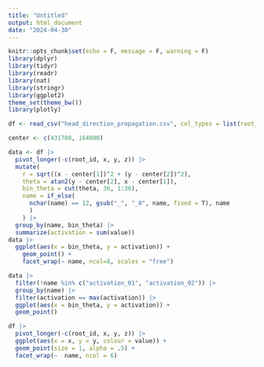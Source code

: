 ```yaml
---
title: "Untitled"
output: html_document
date: "2024-04-30"
---
```


```r
knitr::opts_chunk$set(echo = F, message = F, warning = F)
library(dplyr)
library(tidyr)
library(readr)
library(nat)
library(stringr)
library(ggplot2)
theme_set(theme_bw())
library(plotly)
```

```r
df <- read_csv("head_direction_propagation.csv", col_types = list(root_id = "c"))
```

```r
center <- c(431700, 164000)
```


```r
data <- df |> 
  pivot_longer(-c(root_id, x, y, z)) |> 
  mutate(
    r = sqrt((x - center[1])^2 + (y - center[2])^2),
    theta = atan2(y - center[2], x - center[1]),
    bin_theta = cut(theta, 36, 1:36),
    name = if_else(
      nchar(name) == 12, gsub("_", "_0", name, fixed = T), name
      )
    ) |> 
  group_by(name, bin_theta) |> 
  summarize(activation = sum(value))
data |> 
  ggplot(aes(x = bin_theta, y = activation)) + 
    geom_point() +
    facet_wrap(~ name, ncol=8, scales = "free")
```

```r
data |> 
  filter(!name %in% c("activation_01", "activation_02")) |> 
  group_by(name) |> 
  filter(activation == max(activation)) |> 
  ggplot(aes(x = bin_theta, y = activation)) + 
  geom_point()
```


```r
df |> 
  pivot_longer(-c(root_id, x, y, z)) |> 
  ggplot(aes(x = x, y = y, colour = value)) + 
  geom_point(size = 1, alpha = .5) + 
  facet_wrap(~  name, ncol = 6)
```


```r

```

